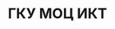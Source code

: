 ---
slug: moc-ikt
link: /projects/moc-ikt/
category: 'projects'
title: ГКУ МОЦ ИКТ
publicData: Sep 11th 2020
pagesCount: 1
pages: 
    - page:
        - image: ../../assets/images/projects/project-470-moc-ikt/moc-ikt-0.png
        - title: Главная,
    - page:
        - image: ../../assets/images/projects/project-470-moc-ikt/moc-ikt-1.png
        - title: Первый класс
sortIdx: 470
---